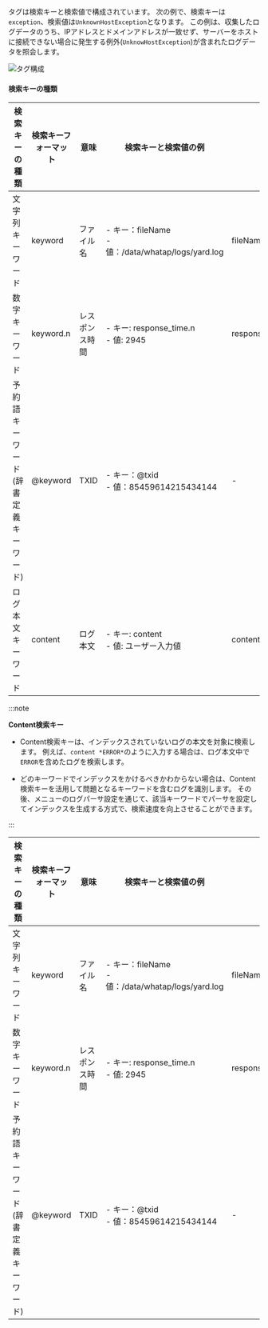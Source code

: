 タグは検索キーと検索値で構成されています。 次の例で、検索キーは`exception`、検索値は`UnknownHostException`となります。 この例は、収集したログデータのうち、IPアドレスとドメインアドレスが一致せず、サーバーをホストに接続できない場合に発生する例外(`UnknowHostException`)が含まれたログデータを照会します。

![タグ構成](/img/log-filter-comp.png)

#### 検索キーの種類

<InDoc pages="log-lt,aws-log-lt">

| 検索キーの種類                  | 検索キーフォーマット | 意味      | 検索キーと検索値の例                                        | 検索例                                 |
| ------------------------ | ---------- | ------- | ------------------------------------------------- | ----------------------------------- |
| 文字列キーワード                 | keyword    | ファイル名   | - キー：fileName<br/> - 値：/data/whatap/logs/yard.log | fileName:/data/whatap/logs/yard.log |
| 数字キーワード                  | keyword.n  | レスポンス時間 | - キー: response_time.n<br/> - 値: 2945              | response_time.n>=2945               |
| 予約語キーワード<br/>(辞書定義キーワード) | @keyword   | TXID    | - キー：@txid<br/> - 値：85459614215434144             | -                                   |
| ログ本文キーワード                | content    | ログ本文    | - キー: content<br/> - 値: ユーザー入力値                   | content: `*ERROR*`                  |

:::note

**Content検索キー**

- Content検索キーは、インデックスされていないログの本文を対象に検索します。 例えば、`content *ERROR*`のように入力する場合は、ログ本文中で`ERROR`を含めたログを検索します。 

- どのキーワードでインデックスをかけるべきかわからない場合は、Content検索キーを活用して問題となるキーワードを含むログを識別します。 その後、<Cmdname sid="side_logSetting" className="uitext" />メニューのログパーサ設定を通じて、該当キーワードでパーサを設定してインデックスを生成する方式で、検索速度を向上させることができます。

:::

</InDoc>

<InDoc pages="log-search,aws-log-search">

| 検索キーの種類                  | 検索キーフォーマット | 意味      | 検索キーと検索値の例                                        | 検索例                                 |
| ------------------------ | ---------- | ------- | ------------------------------------------------- | ----------------------------------- |
| 文字列キーワード                 | keyword    | ファイル名   | - キー：fileName<br/> - 値：/data/whatap/logs/yard.log | fileName:/data/whatap/logs/yard.log |
| 数字キーワード                  | keyword.n  | レスポンス時間 | - キー: response_time.n<br/> - 値: 2945              | response_time.n>=2945               |
| 予約語キーワード<br/>(辞書定義キーワード) | @keyword   | TXID    | - キー：@txid<br/> - 値：85459614215434144             | -                                   |

</InDoc>
